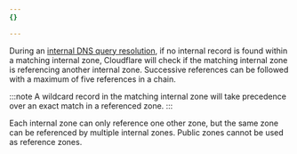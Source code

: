 ```yaml
---
{}

---
```


During an [internal DNS query resolution](/dns/internal-dns/#architecture-overview), if no internal record is found within a matching internal zone, Cloudflare will check if the matching internal zone is referencing another internal zone. Successive references can be followed with a maximum of five references in a chain.

:::note
A wildcard record in the matching internal zone will take precedence over an exact match in a referenced zone.
:::

Each internal zone can only reference one other zone, but the same zone can be referenced by multiple internal zones. Public zones cannot be used as reference zones.